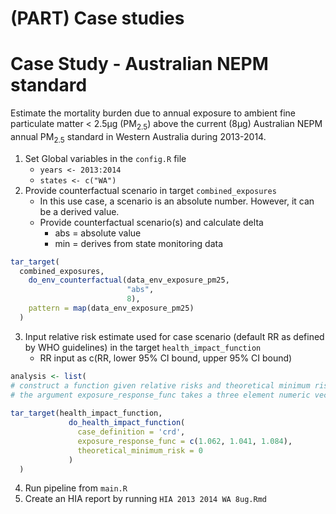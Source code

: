 # (PART) Case studies {-}

# Case Study - Australian NEPM standard

Estimate the mortality burden due to annual exposure to ambient fine particulate matter \< 2.5µg (PM~2.5~) above the current (8µg) Australian NEPM annual PM~2.5~ standard in Western Australia during 2013-2014.

1.  Set Global variables in the `config.R` file
    -   `years <- 2013:2014`
    -   `states <- c("WA")`
2.  Provide counterfactual scenario in target `combined_exposures`
    -   In this use case, a scenario is an absolute number. However, it can be a derived value.
    -   Provide counterfactual scenario(s) and calculate delta
        -   abs = absolute value
        -   min = derives from state monitoring data

``` r
tar_target(
  combined_exposures,
    do_env_counterfactual(data_env_exposure_pm25,
                          "abs",
                          8),
    pattern = map(data_env_exposure_pm25)
  )
```

3.  Input relative risk estimate used for case scenario (default RR as defined by WHO guidelines) in the target `health_impact_function`
    -   RR input as c(RR, lower 95% CI bound, upper 95% CI bound)

``` r
analysis <- list(
# construct a function given relative risks and theoretical minimum risk
# the argument exposure_response_func takes a three element numeric vector, representing the relative risk, lower confidence interval and upper confidence interval (in that order)
  
tar_target(health_impact_function,
             do_health_impact_function(
               case_definition = 'crd',
               exposure_response_func = c(1.062, 1.041, 1.084),
               theoretical_minimum_risk = 0
             )
  )
```

4.  Run pipeline from `main.R`
5.  Create an HIA report by running `HIA 2013 2014 WA 8ug.Rmd`
